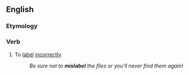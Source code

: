 ==English==

===Etymology===
{{prefix|en|mis|label}}

===Verb===
{{en-verb|++|pres_ptc2_qual=US|pres_ptc2=mislabeling|past2_qual=US|past2=mislabeled}}

# To [[label]] [[incorrectly]].
#: ''Be sure not to '''mislabel''' the files or you'll never find them again!''